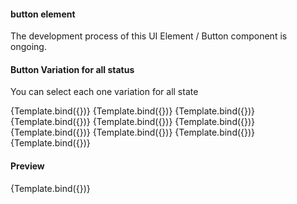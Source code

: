 
<Meta title="Components/UI Elements/Button" component={Button} />


<div class="section-title">
    <h4>button element</h4>
    <p class="description">The development process of this <span className="badge badge-success">UI Element / Button</span> component is ongoing.</p>
</div>

<div class="section-title">
    <h4>Button Variation for all status </h4>
    <p class="description">You can select each one variation for all state</p>
</div>

<Canvas>
    <Story name="Primary Default Button" args={{ status: 'default', text: 'Default', router: false, outline: false}}>
        {Template.bind({})}
    </Story>
    <Story name="Success Button" args={{ status: 'success', text: 'Success', router: false, outline: false}}>
        {Template.bind({})}
    </Story>
    <Story name="Info Button" args={{ status: 'info', text: 'Info', router: false, outline: false}}>
        {Template.bind({})}
    </Story>
    <Story name="Alert Button" args={{ status: 'alert', text: 'Alert', router: false, outline: false}}>
        {Template.bind({})}
    </Story>
    <Story name="Warning Button" args={{ status: 'warning', text: 'Warning', router: false, outline: false}}>
        {Template.bind({})}
    </Story>
    <Story name="Outline Default Button" args={{ status: 'default', text: 'Outline Default', router: false, outline: true}}>
        {Template.bind({})}
    </Story>
    <Story name="Outline Success Button" args={{ status: 'success', text: 'Outline Success', router: false, outline: true}}>
        {Template.bind({})}
    </Story>
    <Story name="Outline Info Button" args={{ status: 'info', text: 'Outline Info', router: false, outline: true}}>
        {Template.bind({})}
    </Story>
    <Story name="Outline Alert Button" args={{ status: 'alert', text: 'Outline Alert', router: false, outline: true}}>
        {Template.bind({})}
    </Story>
    <Story name="Outline Warning Button" args={{ status: 'warning', text: 'Outline Warning', router: false, outline: true}}>
        {Template.bind({})}
    </Story>
</Canvas>

<div class="section-title">
    <h4>Preview</h4>
</div>

<Canvas>
    <Story name="Default Button" args={{ status: 'default', text: 'Button', router: false, outline: false}}>
        {Template.bind({})}
    </Story>
</Canvas>

<Canvas>
    <ArgsTable story="Default Button" />
</Canvas>